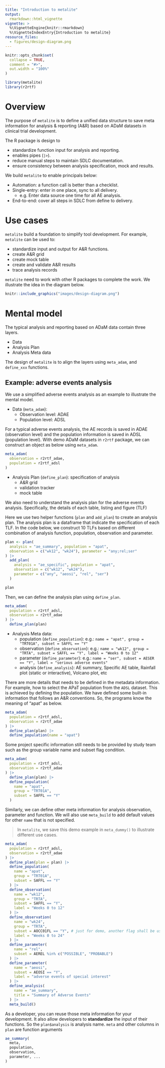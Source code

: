 ```yaml
---
title: "Introduction to metalite"
output:
  rmarkdown::html_vignette
vignette: >
  %\VignetteEngine{knitr::rmarkdown}
  %\VignetteIndexEntry{Introduction to metalite}
resource_files:
  - figures/design-diagram.png 
---
```


```r
knitr::opts_chunk$set(
  collapse = TRUE,
  comment = "#>",
  out.width = "100%"
)
```

```r
library(metalite)
library(r2rtf)
```

# Overview

The purpose of `metalite` is to define a unified data structure to save meta information 
for analysis & reporting (A&R) based on ADaM datasets in clinical trial development. 

The R package is design to 

- standardize function input for analysis and reporting. 
- enables pipes (`|>`).
- reduce manual steps to maintain SDLC documentation.
- ensure consistency between analysis specification, mock and results.

We build `metalite` to enable principals below:

- Automation: a function call is better than a checklist. 
- Single-entry: enter in one place, sync to all delivery. 
  - e.g. Enter data source one time for all AE analysis.
- End-to-end: cover all steps in SDLC from define to delivery.

# Use cases 

`metalite` build a foundation to simplify tool development. 
For example, `metalite` can be used to: 

- standardize input and output for A&R functions. 
- create A&R grid 
- create mock table 
- create and validate A&R results
- trace analysis records 

`metalite` need to work with other R packages to complete the work. 
We illustrate the idea in the diagram below.

```r
knitr::include_graphics("images/design-diagram.png")
```

# Mental model

The typical analysis and reporting based on ADaM data contain three layers.

- Data
- Analysis Plan 
- Analysis Meta data

The design of `metalite` is to align the layers using `meta_adam`, and `define_xxx` functions. 

## Example: adverse events analysis

We use a simplified adverse events analysis as an example to illustrate the mental model. 

- Data (`meta_adam`):
  + Observation level: ADAE
  + Population level:  ADSL

For a typical adverse events analysis, 
the AE records is saved in ADAE (observation level) and 
the population information is saved in ADSL (population level). 
With demo ADaM datasets in `r2rtf` package, we can construct an object as below using `meta_adam`. 

```r
meta_adam(
  observation = r2rtf_adae,
  population = r2rtf_adsl
)
```

- Analysis Plan (`define_plan`): specification of analysis 
  + A&R grid 
  + validation tracker 
  + mock table

We also need to understand the analysis plan for the adverse events analysis. 
Specifically, the details of each table, listing and figure (TLF)

Here we use two helper functions (`plan` and `add_plan`) to create an analysis plan.
The analysis plan is a dataframe that indicate the specification of each TLF.
In the code below, we construct 10 TLFs based on different combination of 
analysis function, population, observation and parameter. 

```r
plan <- plan(
  analysis = "ae_summary", population = "apat",
  observation = c("wk12", "wk24"), parameter = "any;rel;ser"
) |>
  add_plan(
    analysis = "ae_specific", population = "apat",
    observation = c("wk12", "wk24"),
    parameter = c("any", "aeosi", "rel", "ser")
  )

plan
```

Then, we can define the analysis plan using `define_plan`.

```r
meta_adam(
  population = r2rtf_adsl,
  observation = r2rtf_adae
) |>
  define_plan(plan)
```
  
- Analysis Meta data: 
  + population (`define_population`): e.g.: `name = "apat", group = "TRT01A", subset = SAFFL == "Y"` 
  + observation (`define_observation`): e.g.: `name = "wk12", group = "TRTA", subset = SAFFL == "Y", label = "Weeks 0 to 12"` 
  + parameter (`define_parameter`): e.g.: `name = "ser", subset = AESER == "Y", label = "serious adverse events"`
  + analysis (`define_analysis`): AE summary, Specific AE table, Rainfall plot (static or interactive), Volcano plot, etc

There are more details that needs to be defined in the metadata information. 
For example, how to select the APaT population from the `ADSL` dataset. 
This is achieved by defining the population. 
We have defined some built-in information that follows an A&R conventions. 
So, the programs know the meaning of "apat" as below. 

```r
meta_adam(
  population = r2rtf_adsl,
  observation = r2rtf_adae
) |>
  define_plan(plan) |>
  define_population(name = "apat")
```

Some project specific information still needs to be provided by study team 
such as the group variable name and subset flag condition. 

```r
meta_adam(
  population = r2rtf_adsl,
  observation = r2rtf_adae
) |>
  define_plan(plan) |>
  define_population(
    name = "apat",
    group = "TRT01A",
    subset = SAFFL == "Y"
  )
```

Similarly, we can define other meta information 
for analysis observation, parameter and function.
We will also use `meta_build` to add default values for other `name` that is not specified. 

> In `metalite`, we save this demo example in `meta_dummy()` to illustrate different use cases.

```r
meta_adam(
  population = r2rtf_adsl,
  observation = r2rtf_adae
) |>
  define_plan(plan = plan) |>
  define_population(
    name = "apat",
    group = "TRT01A",
    subset = SAFFL == "Y"
  ) |>
  define_observation(
    name = "wk12",
    group = "TRTA",
    subset = SAFFL == "Y",
    label = "Weeks 0 to 12"
  ) |>
  define_observation(
    name = "wk24",
    group = "TRTA",
    subset = AOCC01FL == "Y", # just for demo, another flag shall be used.
    label = "Weeks 0 to 24"
  ) |>
  define_parameter(
    name = "rel",
    subset = AEREL %in% c("POSSIBLE", "PROBABLE")
  ) |>
  define_parameter(
    name = "aeosi",
    subset = AEOSI == "Y",
    label = "adverse events of special interest"
  ) |>
  define_analysis(
    name = "ae_summary",
    title = "Summary of Adverse Events"
  ) |>
  meta_build()
```

As a developer, you can reuse those meta information for your development. 
It also allow developers to **standardize** the input of their functions.
So the `plan$analysis` is analysis name. `meta` and other columns in `plan` are function arguments

```r
ae_summary(
  meta,
  population,
  observation,
  parameter, ...
)
```




